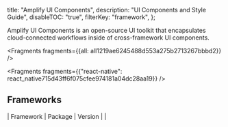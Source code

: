   title: "Amplify UI Components",
  description: "UI Components and Style Guide",
  disableTOC: "true",
  filterKey: "framework",
};

Amplify UI Components is an open-source UI toolkit that encapsulates cloud-connected workflows inside of cross-framework UI components.


<Fragments fragments={{all: all1219ae6245488d553a275b2713267bbbd2}} />


<Fragments
  fragments={{"react-native": react_native715d43ff6f075cfee974181a04dc28aa19}}
/>

## Frameworks

| Framework | Package | Version | |
